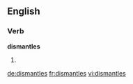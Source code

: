 ==English==

===Verb===
'''dismantles'''

# {{en-third-person singular of|dismantle}}

[[de:dismantles]]
[[fr:dismantles]]
[[vi:dismantles]]